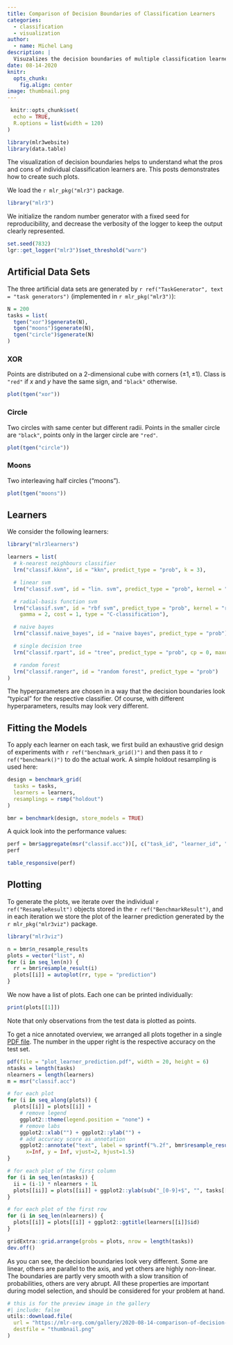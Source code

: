 ```yaml
---
title: Comparison of Decision Boundaries of Classification Learners
categories:
  - classification
  - visualization
author:
  - name: Michel Lang
description: |
  Visuzalizes the decision boundaries of multiple classification learners on some artificial data sets.
date: 08-14-2020
knitr:
  opts_chunk:
    fig.align: center
image: thumbnail.png
---
```


```r
 knitr::opts_chunk$set(
  echo = TRUE,
  R.options = list(width = 120)
)

library(mlr3website)
library(data.table)
```


The visualization of decision boundaries helps to understand what the pros and cons of individual classification learners are.
This posts demonstrates how to create such plots.

We load the `r mlr_pkg("mlr3")` package.

```r
library("mlr3")
```

We initialize the random number generator with a fixed seed for reproducibility, and decrease the verbosity of the logger to keep the output clearly represented.

```r
set.seed(7832)
lgr::get_logger("mlr3")$set_threshold("warn")
```

## Artificial Data Sets

The three artificial data sets are generated by `r ref("TaskGenerator", text = "task generators")` (implemented in `r mlr_pkg("mlr3")`):

```r
N = 200
tasks = list(
  tgen("xor")$generate(N),
  tgen("moons")$generate(N),
  tgen("circle")$generate(N)
)
```

### XOR

Points are distributed on a 2-dimensional cube with corners $(\pm 1, \pm 1)$.
Class is `"red"` if $x$ and $y$ have the same sign, and `"black"` otherwise.

```r
plot(tgen("xor"))
```

### Circle

Two circles with same center but different radii.
Points in the smaller circle are `"black"`, points only in the larger circle are `"red"`.

```r
plot(tgen("circle"))
```

### Moons
Two interleaving half circles ("moons").

```r
plot(tgen("moons"))
```

## Learners

We consider the following learners:

```r
library("mlr3learners")

learners = list(
  # k-nearest neighbours classifier
  lrn("classif.kknn", id = "kkn", predict_type = "prob", k = 3),

  # linear svm
  lrn("classif.svm", id = "lin. svm", predict_type = "prob", kernel = "linear"),

  # radial-basis function svm
  lrn("classif.svm", id = "rbf svm", predict_type = "prob", kernel = "radial",
    gamma = 2, cost = 1, type = "C-classification"),

  # naive bayes
  lrn("classif.naive_bayes", id = "naive bayes", predict_type = "prob"),

  # single decision tree
  lrn("classif.rpart", id = "tree", predict_type = "prob", cp = 0, maxdepth = 5),

  # random forest
  lrn("classif.ranger", id = "random forest", predict_type = "prob")
)
```
The hyperparameters are chosen in a way that the decision boundaries look "typical" for the respective classifier.
Of course, with different hyperparameters, results may look very different.

## Fitting the Models

To apply each learner on each task, we first build an exhaustive grid design of experiments with `r ref("benchmark_grid()")` and then pass it to `r ref("benchmark()")` to do the actual work.
A simple holdout resampling is used here:

```r
design = benchmark_grid(
  tasks = tasks,
  learners = learners,
  resamplings = rsmp("holdout")
)

bmr = benchmark(design, store_models = TRUE)
```

A quick look into the performance values:

```r
perf = bmr$aggregate(msr("classif.acc"))[, c("task_id", "learner_id", "classif.acc")]
perf
```

```r
table_responsive(perf)
```

## Plotting

To generate the plots, we iterate over the individual `r ref("ResampleResult")` objects stored in the `r ref("BenchmarkResult")`, and in each iteration we store the plot of the learner prediction generated by the `r mlr_pkg("mlr3viz")` package.

```r
library("mlr3viz")

n = bmr$n_resample_results
plots = vector("list", n)
for (i in seq_len(n)) {
  rr = bmr$resample_result(i)
  plots[[i]] = autoplot(rr, type = "prediction")
}
```

We now have a list of plots.
Each one can be printed individually:

```r
print(plots[[1]])
```

Note that only observations from the test data is plotted as points.

To get a nice annotated overview, we arranged all plots together in a single [PDF file](plot_learner_prediction.pdf).
The number in the upper right is the respective accuracy on the test set.

```r
pdf(file = "plot_learner_prediction.pdf", width = 20, height = 6)
ntasks = length(tasks)
nlearners = length(learners)
m = msr("classif.acc")

# for each plot
for (i in seq_along(plots)) {
  plots[[i]] = plots[[i]] +
    # remove legend
    ggplot2::theme(legend.position = "none") +
    # remove labs
    ggplot2::xlab("") + ggplot2::ylab("") +
    # add accuracy score as annotation
    ggplot2::annotate("text", label = sprintf("%.2f", bmr$resample_result(i)$aggregate(m)),
      x=Inf, y = Inf, vjust=2, hjust=1.5)
}

# for each plot of the first column
for (i in seq_len(ntasks)) {
  ii = (i-1) * nlearners + 1L
  plots[[ii]] = plots[[ii]] + ggplot2::ylab(sub("_[0-9]+$", "", tasks[[i]]$id))
}

# for each plot of the first row
for (i in seq_len(nlearners)) {
  plots[[i]] = plots[[i]] + ggplot2::ggtitle(learners[[i]]$id)
}

gridExtra::grid.arrange(grobs = plots, nrow = length(tasks))
dev.off()
```

As you can see, the decision boundaries look very different.
Some are linear, others are parallel to the axis, and yet others are highly non-linear.
The boundaries are partly very smooth with a slow transition of probabilities, others are very abrupt.
All these properties are important during model selection, and should be considered for your problem at hand.

```r
# this is for the preview image in the gallery
#| include: false
utils::download.file(
  url = "https://mlr-org.com/gallery/2020-08-14-comparison-of-decision-boundaries/comparison-of-decision-boundaries_files/figure-html5/comparison-of-decision-boundaries-005-1.png",
  destfile = "thumbnail.png"
)
```
